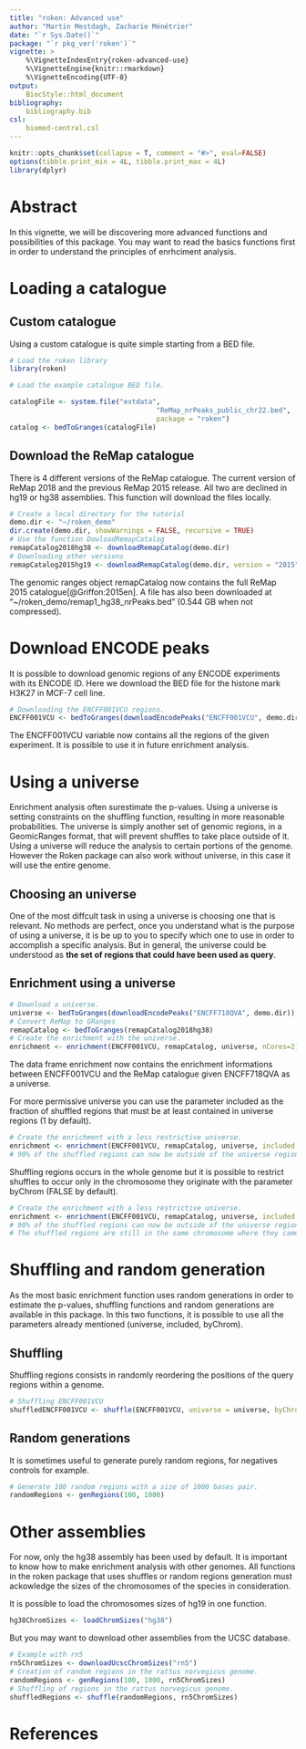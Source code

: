 ```yaml
---
title: "roken: Advanced use"
author: "Martin Mestdagh, Zacharie Ménétrier"
date: "`r Sys.Date()`"
package: "`r pkg_ver('roken')`"
vignette: >
    %\VignetteIndexEntry{roken-advanced-use}
    %\VignetteEngine{knitr::rmarkdown}
    %\VignetteEncoding{UTF-8}
output: 
    BiocStyle::html_document
bibliography: 
    bibliography.bib
csl:
    biomed-central.csl
---
```


```r
knitr::opts_chunk$set(collapse = T, comment = "#>", eval=FALSE)
options(tibble.print_min = 4L, tibble.print_max = 4L)
library(dplyr)
```

# Abstract

In this vignette, we will be discovering more advanced functions and possibilities of this package. You may want to read the basics functions first in order to understand the principles of enrhciment analysis.

# Loading a catalogue

## Custom catalogue

Using a custom catalogue is quite simple starting from a BED file.

```r
# Load the roken library
library(roken) 

# Load the example catalogue BED file.

catalogFile <- system.file("extdata",
                                    "ReMap_nrPeaks_public_chr22.bed",
                                    package = "roken")
catalog <- bedToGranges(catalogFile)

```

## Download the ReMap catalogue

There is 4 different versions of the ReMap catalogue.
The current version of ReMap 2018 and the previous ReMap 2015 release.
All two are declined in hg19 or hg38 assemblies. This function will download the files locally. 

```r
# Create a local directory for the tutorial
demo.dir <- "~/roken_demo"
dir.create(demo.dir, showWarnings = FALSE, recursive = TRUE)
# Use the function DowloadRemapCatalog
remapCatalog2018hg38 <- downloadRemapCatalog(demo.dir)
# Downloading other versions
remapCatalog2015hg19 <- downloadRemapCatalog(demo.dir, version = "2015", assembly = "hg19")
```

The genomic ranges object remapCatalog now contains the full ReMap 2015 catalogue[@Griffon:2015en].
A file has also been downloaded at "~/roken_demo/remap1_hg38_nrPeaks.bed" (0.544 GB when not compressed).

# Download ENCODE peaks

It is possible to download genomic regions of any ENCODE experiments with its ENCODE ID. Here we download the BED file for the histone mark H3K27 in MCF-7 cell line. 

```r
# Downloading the ENCFF001VCU regions.
ENCFF001VCU <- bedToGranges(downloadEncodePeaks("ENCFF001VCU", demo.dir))
```

The ENCFF001VCU variable now contains all the regions of the given experiment. It is possible to use it in future enrichment analysis.

# Using a universe

Enrichment analysis often surestimate the p-values. Using a universe is setting constraints on the shuffling function, resulting in more reasonable probabilities.
The universe is simply another set of genomic regions, in a GeomicRanges format, that will prevent shuffles to take place outside of it. Using a universe will reduce the analysis to certain portions of the genome. 
However the Roken package can also work without universe, in this case it will use the entire genome. 

## Choosing an universe

One of the most diffcult task in using a universe is choosing one that is relevant. No methods are perfect, once you understand what is the purpose of using a universe, it is be up to you to specify which one to use in order to accomplish a specific analysis.
But in general, the universe could be understood as **the set of regions that could have been used as query**.

## Enrichment using a universe

```r
# Download a universe.
universe <- bedToGranges(downloadEncodePeaks("ENCFF718QVA", demo.dir))
# Convert ReMap to GRanges
remapCatalog <- bedToGranges(remapCatalog2018hg38)
# Create the enrichment with the universe.
enrichment <- enrichment(ENCFF001VCU, remapCatalog, universe, nCores=2)
```

The data frame enrichment now contains the enrichment informations between ENCFF001VCU and the ReMap catalogue given ENCFF718QVA as a universe.

For more permissive universe you can use the parameter included as the fraction of shuffled regions that must be at least contained in universe regions (1 by default).

```r
# Create the enrichment with a less restrictive universe.
enrichment <- enrichment(ENCFF001VCU, remapCatalog, universe, included = 0.1, nCores=2)
# 90% of the shuffled regions can now be outside of the universe regions.
```

Shuffling regions occurs in the whole genome but it is possible to restrict shuffles to occur only in the chromosome they originate with the parameter byChrom (FALSE by default).

```r
# Create the enrichment with a less restrictive universe.
enrichment <- enrichment(ENCFF001VCU, remapCatalog, universe, included = 0.1, byChrom = TRUE, nCores=2)
# 90% of the shuffled regions can now be outside of the universe regions.
# The shuffled regions are still in the same chromosome where they came from.
```

# Shuffling and random generation

As the most basic enrichment function uses random generations in order to estimate the p-values, shuffling functions and random generations are available in this package.
In this two functions, it is possible to use all the parameters already mentioned (universe, included, byChrom).

## Shuffling

Shuffling regions consists in randomly reordering the positions of the query regions within a genome.

```r
# Shuffling ENCFF001VCU
shuffledENCFF001VCU <- shuffle(ENCFF001VCU, universe = universe, byChrom = TRUE)
```

## Random generations

It is sometimes useful to generate purely random regions, for negatives controls for example.

```r
# Generate 100 random regions with a size of 1000 bases pair.
randomRegions <- genRegions(100, 1000)
```

# Other assemblies

For now, only the hg38 assembly has been used by default. It is important to know how to make enrichment analysis with other genomes. All functions in the roken package that uses shuffles or random regions generation must ackowledge the sizes of the chromosomes of the species in consideration.

It is possible to load the chromosomes sizes of hg19 in one function.

```r
hg38ChromSizes <- loadChromSizes("hg38")
```

But you may want to download other assemblies from the UCSC database.

```r
# Example with rn5
rn5ChromSizes <- downloadUcscChromSizes("rn5")
# Creation of random regions in the rattus norvegicus genome.
randomRegions <- genRegions(100, 1000, rn5ChromSizes)
# Shuffling of regions in the rattus norvegicus genome.
shuffledRegions <- shuffle(randomRegions, rn5ChromSizes)
```

# References
